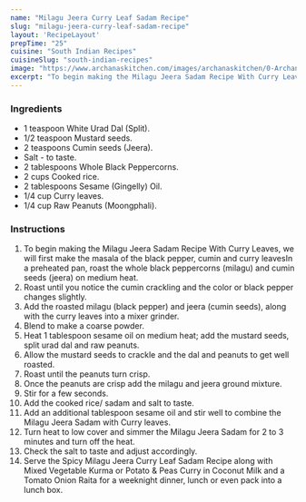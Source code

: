 ---
name: "Milagu Jeera Curry Leaf Sadam Recipe"
slug: "milagu-jeera-curry-leaf-sadam-recipe"
layout: 'RecipeLayout'
prepTime: "25"
cuisine: "South Indian Recipes"
cuisineSlug: "south-indian-recipes"
image: "https://www.archanaskitchen.com/images/archanaskitchen/0-Archanas-Kitchen-Recipes/Milagu_Jeera_Sadam_Recipe-3.jpg"
excerpt: "To begin making the Milagu Jeera Sadam Recipe With Curry Leaves, we will first make the masala of the black pepper, cumin and curry leavesIn a preheated pan, roast the whole black peppercorns milagu and cumin seeds jeera on medium heat"
---

### Ingredients

- 1 teaspoon White Urad Dal (Split).
- 1/2 teaspoon Mustard seeds.
- 2 teaspoons Cumin seeds (Jeera).
- Salt - to taste.
- 2 tablespoons Whole Black Peppercorns.
- 2 cups Cooked rice.
- 2 tablespoons Sesame (Gingelly) Oil.
- 1/4 cup Curry leaves.
- 1/4 cup Raw Peanuts (Moongphali).

### Instructions

1. To begin making the Milagu Jeera Sadam Recipe With Curry Leaves, we will first make the masala of the black pepper, cumin and curry leavesIn a preheated pan, roast the whole black peppercorns (milagu) and cumin seeds (jeera) on medium heat.
1. Roast until you notice the cumin crackling and the color or black pepper changes slightly.
1. Add the roasted milagu (black pepper) and jeera (cumin seeds), along with the curry leaves into a mixer grinder.
1. Blend to make a coarse powder.
1. Heat 1 tablespoon sesame oil on medium heat;  add the mustard seeds, split urad dal and raw peanuts.
1. Allow the mustard seeds to crackle and the dal and peanuts to get well roasted.
1. Roast until the peanuts turn crisp.
1. Once the peanuts are crisp add the milagu and jeera ground mixture.
1. Stir for a few seconds.
1. Add the cooked rice/ sadam and salt to taste.
1. Add an additional tablespoon sesame oil and stir well to combine the Milagu Jeera Sadam with Curry leaves.
1. Turn heat to low cover and simmer the Milagu Jeera Sadam for 2 to 3 minutes and turn off the heat.
1. Check the salt to taste and adjust accordingly.
1. Serve the Spicy Milagu Jeera Curry Leaf Sadam Recipe along with Mixed Vegetable Kurma or Potato & Peas Curry in Coconut Milk and a Tomato Onion Raita for a weeknight dinner, lunch or even pack into a lunch box.
